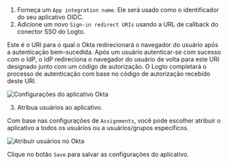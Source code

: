 1. Forneça um `App integration name`. Ele será usado como o identificador do seu aplicativo OIDC.
2. Adicione um novo `Sign-in redirect URIs` usando a URL de callback do conector SSO do Logto.

Este é o URI para o qual o Okta redirecionará o navegador do usuário após a autenticação bem-sucedida. Após um usuário autenticar-se com sucesso com o IdP, o IdP redireciona o navegador do usuário de volta para este URI designado junto com um código de autorização. O Logto completará o processo de autenticação com base no código de autorização recebido deste URI.

<img src="/img/assets/okta_application_settings.webp" alt="Configurações do aplicativo Okta" />

3. Atribua usuários ao aplicativo.

Com base nas configurações de `Assignments`, você pode escolher atribuir o aplicativo a todos os usuários ou a usuários/grupos específicos.

<img src="/img/assets/okta_assign_users.webp" alt="Atribuir usuários no Okta" />

Clique no botão `Save` para salvar as configurações do aplicativo.
